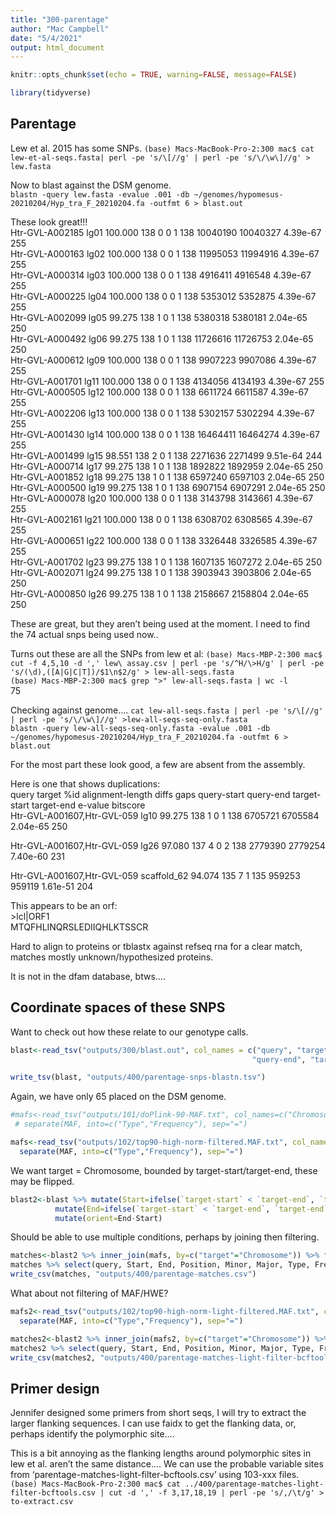 ```yaml
---
title: "300-parentage"
author: "Mac Campbell"
date: "5/4/2021"
output: html_document
---
```


```r
knitr::opts_chunk$set(echo = TRUE, warning=FALSE, message=FALSE)
```

```r
library(tidyverse)
```

## Parentage
Lew et al. 2015 has some SNPs. 
`(base) Macs-MacBook-Pro-2:300 mac$ cat lew-et-al-seqs.fasta| perl -pe 's/\[//g' | perl -pe 's/\/\w\]//g' > lew.fasta`

Now to blast against the DSM genome.     
`blastn -query lew.fasta -evalue .001 -db ~/genomes/hypomesus-20210204/Hyp_tra_F_20210204.fa -outfmt 6 > blast.out`    

These look great!!!    
Htr-GVL-A002185 lg01    100.000 138     0       0       1       138     10040190        10040327        4.39e-67        255        
Htr-GVL-A000163 lg02    100.000 138     0       0       1       138     11995053        11994916        4.39e-67        255        
Htr-GVL-A000314 lg03    100.000 138     0       0       1       138     4916411 4916548 4.39e-67        255        
Htr-GVL-A000225 lg04    100.000 138     0       0       1       138     5353012 5352875 4.39e-67        255        
Htr-GVL-A002099 lg05    99.275  138     1       0       1       138     5380318 5380181 2.04e-65        250        
Htr-GVL-A000492 lg06    99.275  138     1       0       1       138     11726616        11726753        2.04e-65        250        
Htr-GVL-A000612 lg09    100.000 138     0       0       1       138     9907223 9907086 4.39e-67        255        
Htr-GVL-A001701 lg11    100.000 138     0       0       1       138     4134056 4134193 4.39e-67        255        
Htr-GVL-A000505 lg12    100.000 138     0       0       1       138     6611724 6611587 4.39e-67        255        
Htr-GVL-A002206 lg13    100.000 138     0       0       1       138     5302157 5302294 4.39e-67        255        
Htr-GVL-A001430 lg14    100.000 138     0       0       1       138     16464411        16464274        4.39e-67        255        
Htr-GVL-A001499 lg15    98.551  138     2       0       1       138     2271636 2271499 9.51e-64        244        
Htr-GVL-A000714 lg17    99.275  138     1       0       1       138     1892822 1892959 2.04e-65        250        
Htr-GVL-A001852 lg18    99.275  138     1       0       1       138     6597240 6597103 2.04e-65        250        
Htr-GVL-A000500 lg19    99.275  138     1       0       1       138     6907154 6907291 2.04e-65        250        
Htr-GVL-A000078 lg20    100.000 138     0       0       1       138     3143798 3143661 4.39e-67        255        
Htr-GVL-A002161 lg21    100.000 138     0       0       1       138     6308702 6308565 4.39e-67        255        
Htr-GVL-A000651 lg22    100.000 138     0       0       1       138     3326448 3326585 4.39e-67        255        
Htr-GVL-A001702 lg23    99.275  138     1       0       1       138     1607135 1607272 2.04e-65        250        
Htr-GVL-A002071 lg24    99.275  138     1       0       1       138     3903943 3903806 2.04e-65        250        
Htr-GVL-A000850 lg26    99.275  138     1       0       1       138     2158667 2158804 2.04e-65        250        
      
These are great, but they aren't being used at the moment. I need to find the 74 actual snps being used now..

Turns out these are all the SNPs from lew et al:
`(base) Macs-MBP-2:300 mac$ cut -f 4,5,10 -d ',' lew\ assay.csv | perl -pe 's/^H/\>H/g' | perl -pe 's/(\d),([A|G|C|T])/$1\n$2/g' > lew-all-seqs.fasta`     
`(base) Macs-MBP-2:300 mac$ grep ">" lew-all-seqs.fasta | wc -l`     
      75     
      
Checking against genome....
`cat lew-all-seqs.fasta | perl -pe 's/\[//g' | perl -pe 's/\/\w\]//g' >lew-all-seqs-seq-only.fasta`    
`blastn -query lew-all-seqs-seq-only.fasta -evalue .001 -db ~/genomes/hypomesus-20210204/Hyp_tra_F_20210204.fa -outfmt 6 > blast.out`

For the most part these look good, a few are absent from the assembly.   

Here is one that shows duplications:       
query target %id alignment-length diffs gaps query-start query-end target-start target-end e-value bitscore      
Htr-GVL-A001607,Htr-GVL-059 lg10 99.275 138 1 0 1 138 6705721 6705584 2.04e-65 250      

Htr-GVL-A001607,Htr-GVL-059 lg26 97.080 137 4 0 2 138 2779390 2779254 7.40e-60 231      

Htr-GVL-A001607,Htr-GVL-059 scaffold_62 94.074 135 7 1 135 959253 959119 1.61e-51 204      

This appears to be an orf:    
>lcl|ORF1    
MTQFHLINQRSLEDIIQHLKTSSCR    

Hard to align to proteins or tblastx against refseq rna for a clear match, matches mostly unknown/hypothesized proteins.      

It is not in the dfam database, btws....    


## Coordinate spaces of these SNPS
Want to check out how these relate to our genotype calls.

```r
blast<-read_tsv("outputs/300/blast.out", col_names = c("query", "target", "%id", "alignment-length", "diffs", "gaps", "query-start",
                                                      "query-end", "target-start", "target-end", "e-value", "bitscore"))

write_tsv(blast, "outputs/400/parentage-snps-blastn.tsv")
```

Again, we have only 65 placed on the DSM genome. 

```r
#mafs<-read_tsv("outputs/101/doPlink-90-MAF.txt", col_names=c("Chromosome","Position","Minor","Major","MAF"))  %>%
 # separate(MAF, into=c("Type","Frequency"), sep="=")

mafs<-read_tsv("outputs/102/top90-high-norm-filtered.MAF.txt", col_names=c("Chromosome","Position","Minor","Major","MAF"))  %>%
  separate(MAF, into=c("Type","Frequency"), sep="=")


```


We want target = Chromosome, bounded by target-start/target-end, these may be flipped.

```r
blast2<-blast %>% mutate(Start=ifelse(`target-start` < `target-end`, `target-start`, `target-end`)) %>%
          mutate(End=ifelse(`target-start` < `target-end`, `target-end`, `target-start`)) %>%
          mutate(orient=End-Start)
```

Should be able to use multiple conditions, perhaps by joining then filtering.

```r
matches<-blast2 %>% inner_join(mafs, by=c("target"="Chromosome")) %>% filter(Position > Start) %>% filter(Position < End)
matches %>% select(query, Start, End, Position, Minor, Major, Type, Frequency)
write_csv(matches, "outputs/400/parentage-matches.csv")
```

What about not filtering of MAF/HWE?


```r
mafs2<-read_tsv("outputs/102/top90-high-norm-light-filtered.MAF.txt", col_names=c("Chromosome","Position","Minor","Major","MAF"))  %>%
  separate(MAF, into=c("Type","Frequency"), sep="=")
```


```r
matches2<-blast2 %>% inner_join(mafs2, by=c("target"="Chromosome")) %>% filter(Position > Start) %>% filter(Position < End)
matches2 %>% select(query, Start, End, Position, Minor, Major, Type, Frequency)
write_csv(matches2, "outputs/400/parentage-matches-light-filter-bcftools.csv")
```

## Primer design
Jennifer designed some primers from short seqs, I will try to extract the larger flanking sequences. I can use faidx to get the flanking data, or, perhaps identify the polymorphic site....

This is a bit annoying as the flanking lengths around polymorphic sites in lew et al. aren't the same distance.... We can use the probable variable sites from 'parentage-matches-light-filter-bcftools.csv' using 103-xxx files.
`(base) Macs-MacBook-Pro-2:300 mac$ cat ../400/parentage-matches-light-filter-bcftools.csv | cut -d ',' -f 3,17,18,19 | perl -pe 's/,/\t/g' > to-extract.csv`

